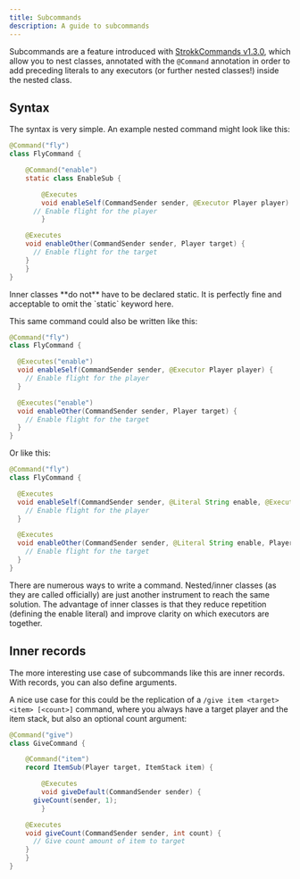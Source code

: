 ```yaml
---
title: Subcommands
description: A guide to subcommands
---
```



Subcommands are a feature introduced with [StrokkCommands v1.3.0](https://github.com/Strokkur424/StrokkCommands/releases/tag/v1.3.0),
which allow you to nest classes, annotated with the `@Command` annotation in order to add preceding literals to
any executors (or further nested classes!) inside the nested class.

## Syntax
The syntax is very simple. An example nested command might look like this:

```java title="FlyCommand.java"
@Command("fly")
class FlyCommand {

	@Command("enable")
	static class EnableSub {

		@Executes
		void enableSelf(CommandSender sender, @Executor Player player) {
      // Enable flight for the player
		}

    @Executes
    void enableOther(CommandSender sender, Player target) {
      // Enable flight for the target
    }
	}
}
```

<Aside>
  Inner classes **do not** have to be declared static. It is perfectly fine and acceptable to omit the `static` keyword here.
</Aside>

This same command could also be written like this:

```java title="FlyCommand.java"
@Command("fly")
class FlyCommand {

  @Executes("enable")
  void enableSelf(CommandSender sender, @Executor Player player) {
    // Enable flight for the player
  }

  @Executes("enable")
  void enableOther(CommandSender sender, Player target) {
    // Enable flight for the target
  }
}
```

Or like this:

```java title="FlyCommand.java"
@Command("fly")
class FlyCommand {

  @Executes
  void enableSelf(CommandSender sender, @Literal String enable, @Executor Player player) {
    // Enable flight for the player
  }

  @Executes
  void enableOther(CommandSender sender, @Literal String enable, Player target) {
    // Enable flight for the target
  }
}
```

There are numerous ways to write a command. Nested/inner classes (as they are called officially) are just another
instrument to reach the same solution. The advantage of inner classes is that they reduce repetition (defining the enable literal)
and improve clarity on which executors are together.

## Inner records
The more interesting use case of subcommands like this are inner records. With records, you can also define arguments.

A nice use case for this could be the replication of a `/give item <target> <item> [<count>]` command, where you always have a target player and the
item stack, but also an optional count argument:

```java title="GiveCommand.java"
@Command("give")
class GiveCommand {

	@Command("item")
	record ItemSub(Player target, ItemStack item) {

		@Executes
		void giveDefault(CommandSender sender) {
      giveCount(sender, 1);
		}

    @Executes
    void giveCount(CommandSender sender, int count) {
      // Give count amount of item to target
    }
	}
}
```

